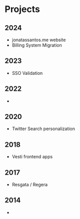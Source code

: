 # Projects

## 2024
- jonatassantos.me website
- Billing System Migration


## 2023
- SSO Validation

## 2022
-

## 2020
- Twitter Search personalization

## 2018
- Vesti frontend apps

## 2017
- Resgata / Regera

## 2014
-